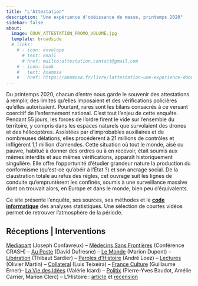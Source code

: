 ```yaml
---
title: "L'Attestation"
description: "Une expérience d'obéissance de masse, printemps 2020"
sidebar: false
about:
  image: COUV_ATTESTATION_PROMO_VOLUME.jpg
  template: broadside
  # links:
    # - icon: envelope
      # text: Email
      # href: mailto:attestation.contact@gmail.com
    # - icon: book
    #   text: Anamosa
    #   href: https://anamosa.fr/livre/lattestation-une-experience-dobeissance-de-masse-printemps-2020/
---
```


Du printemps 2020, chacun d'entre nous garde le souvenir des attestations à remplir, des limites qu'elles imposaient et des vérifications policières qu'elles autorisaient. Pourtant, rares sont les bilans consacrés à ce versant coercitif de l'enfermement national. C'est tout l'enjeu de cette enquête. Pendant 55 jours, les forces de l'ordre firent le vide sur l'ensemble du territoire, y compris dans les espaces naturels que survolaient des drones et des hélicoptères. Assistées par d'improbables auxiliaires et de nombreuses délations, elles procédèrent à 21 millions de contrôles et infligèrent 1,1 million d'amendes. Cette situation où tout le monde, aisé ou pauvre, habitué à donner des ordres ou à en recevoir, était soumis aux mêmes interdits et aux mêmes vérifications, apparaît historiquement singulière. Elle offre l'opportunité d'étudier grandeur nature la production du conformisme (qu'est-ce qu'obéir à l'État ?) et son ancrage social. De la claustration totale au refus des règles, cet ouvrage suit les lignes de conduite qu'empruntèrent les confinés, soumis à une surveillance massive dont on trouvait alors, en Europe et dans le monde, bien peu d'équivalents.

Ce site présente l'enquête, ses sources, ses méthodes et le [**code informatique**](https://l-attestation.github.io/exercices.html) des analyses statistiques. Une sélection de courtes vidéos permet de retrouver l'atmosphère de la période.

## Réceptions | Interventions

[Mediapart](https://www.mediapart.fr/journal/culture-et-idees/071023/pourquoi-avons-nous-obei-des-chercheurs-decryptent-le-confinement) (Joseph Confavreux) -- [Médecins Sans Frontières](https://www.youtube.com/watch?v=zJgCCR6QdiQ) (Conférence CRASH) -- [Au Poste](https://www.auposte.fr/lattestation-une-experience-dobeissance-de-masse-printemps-2020-avec-theo-boulakia-nicolas-mariot/) (David Dufresne) -- [Le Monde](https://www.lemonde.fr/idees/article/2023/11/06/le-covid-19-trois-ans-apres-avec-l-attestation-de-sortie-en-france-il-y-a-eu-une-forme-de-suivisme_6198467_3232.html) (Marion Dupont) -- [Libération](https://www.liberation.fr/idees-et-debats/nicolas-mariot-pendant-le-confinement-lattestation-a-ete-le-debut-dune-experience-siderante-la-police-pour-tous-20231117_CIRB54R2WJDHZGDI65TWTEEASM/) (Thibaut Sardier) -- [Paroles d'Histoire](https://www.youtube.com/watch?v=8-mpQUmO2Rg) (André Loez) -- [Lectures](https://journals.openedition.org/lectures/64676) (Olivier Martin) -- [Collateral](https://www.collateral.media/post/th%C3%A9o-boulakia-et-nicolas-mariot-l-etat-policier-en-temps-de-confinement-l-attestation) (Luis Teixeira) -- [France Culture](https://www.radiofrance.fr/franceculture/podcasts/france-culture-va-plus-loin-l-invite-e-des-matins/il-y-a-quatre-ans-le-confinement-et-si-c-etait-a-refaire-9406078) (Guillaume Erner)-- [La Vie des Idées](https://laviedesidees.fr/Un-printemps-sous-cloche) (Valérie Icard) -- [Politix](https://shs.cairn.info/revue-politix-2024-1-page-199?lang=fr) (Pierre-Yves Baudot, Amélie Carrier, Marion Clerc) -- L'Histoire : [article](https://www.lhistoire.fr/pourquoi-ob%C3%A9it-on%C2%A0) et [recension](https://www.lhistoire.fr/livres/%C2%AB-l%E2%80%99art-fran%C3%A7ais-du-confinement%C2%A0%C2%BB)
